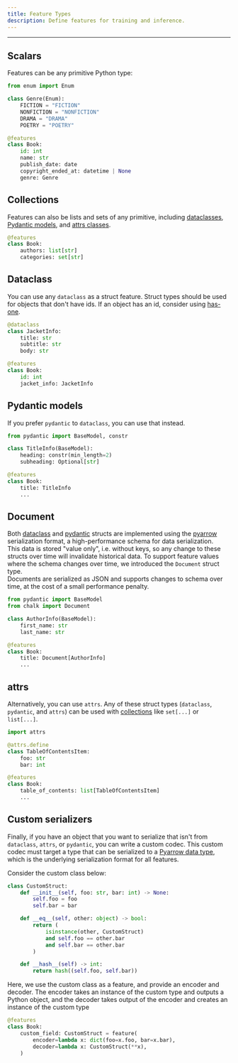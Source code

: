 ```yaml
---
title: Feature Types
description: Define features for training and inference.
---
```


---

## Scalars

Features can be any primitive Python type:

```python
from enum import Enum

class Genre(Enum):
    FICTION = "FICTION"
    NONFICTION = "NONFICTION"
    DRAMA = "DRAMA"
    POETRY = "POETRY"

@features
class Book:
    id: int
    name: str
    publish_date: date
    copyright_ended_at: datetime | None
    genre: Genre

```

## Collections

Features can also be lists and sets of any primitive, including
[dataclasses](/docs/feature-types#dataclass),
[Pydantic models](/docs/feature-types#pydantic-models), and
[attrs classes](/docs/feature-types#attrs).

```python
@features
class Book:
    authors: list[str]
    categories: set[str]
```

## Dataclass

You can use any `dataclass` as a struct feature.
Struct types should be used for objects that don't have ids.
If an object has an id, consider using [has-one](/docs/has-one).

```python
@dataclass
class JacketInfo:
    title: str
    subtitle: str
    body: str

@features
class Book:
    id: int
    jacket_info: JacketInfo
```

## Pydantic models

If you prefer `pydantic` to `dataclass`, you can use that instead.

```python
from pydantic import BaseModel, constr

class TitleInfo(BaseModel):
    heading: constr(min_length=2)
    subheading: Optional[str]

@features
class Book:
    title: TitleInfo
    ...
```

## Document

Both [dataclass](/docs/feature-types#dataclass) and [pydantic](/docs/feature-types#pydantic-models) 
structs are implemented using the [pyarrow](https://arrow.apache.org/docs/python/index.html) 
serialization format, a high-performance schema for data serialization.  
This data is stored "value only", i.e. without keys, so any change to these structs over time will invalidate historical data.
To support feature values where the schema changes over time, we introduced the `Document` struct type.   
Documents are serialized as JSON and supports changes to schema over time, at the cost of a small performance penalty.

```python
from pydantic import BaseModel
from chalk import Document

class AuthorInfo(BaseModel):
    first_name: str
    last_name: str

@features
class Book:
    title: Document[AuthorInfo]
    ...
```

## attrs

Alternatively, you can use `attrs`. Any of these struct types
(`dataclass`, `pydantic`, and `attrs`) can be used with
[collections](/docs/feature-types#collections) like
`set[...]` or `list[...]`.

```python
import attrs

@attrs.define
class TableOfContentsItem:
    foo: str
    bar: int

@features
class Book:
    table_of_contents: list[TableOfContentsItem]
    ...
```

## Custom serializers

Finally, if you have an object that you want to serialize that isn't
from `dataclass`, `attrs`, or `pydantic`, you can write a custom codec.
This custom codec must target a type that can be serialized to a [Pyarrow
data type](https://arrow.apache.org/docs/python/api/datatypes.html), which
is the underlying serialization format for all features.

Consider the custom class below:

```python
class CustomStruct:
    def __init__(self, foo: str, bar: int) -> None:
        self.foo = foo
        self.bar = bar

    def __eq__(self, other: object) -> bool:
        return (
            isinstance(other, CustomStruct)
            and self.foo == other.bar
            and self.bar == other.bar
        )

    def __hash__(self) -> int:
        return hash((self.foo, self.bar))
```

Here, we use the custom class as a feature, and provide an encoder and decoder.
The encoder takes an instance of the custom type and outputs a Python object, and
the decoder takes output of the encoder and creates an instance of the custom type

```python
@features
class Book:
    custom_field: CustomStruct = feature(
        encoder=lambda x: dict(foo=x.foo, bar=x.bar),
        decoder=lambda x: CustomStruct(**x),
    )
```
